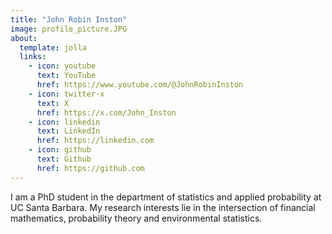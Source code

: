 ```yaml
---
title: "John Robin Inston"
image: profile_picture.JPG
about:
  template: jolla
  links:
    - icon: youtube
      text: YouTube
      href: https://www.youtube.com/@JohnRobinInston
    - icon: twitter-x
      text: X
      href: https://x.com/John_Inston
    - icon: linkedin
      text: LinkedIn
      href: https://linkedin.com
    - icon: github
      text: Github
      href: https://github.com
---
```


I am a PhD student in the department of statistics and applied probability
at UC Santa Barbara.  My research interests lie in the intersection of 
financial mathematics, probability theory and environmental statistics.